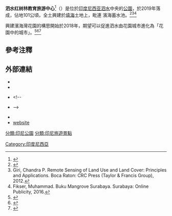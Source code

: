 {{Infobox park
|name        = 泗水红树林教育旅游中心<br />{{lang|en|Surabaya Mangrove Edu-Tourism Centre}}
|image       = Surabaya_Mangrove_Edu-Tourism_Centre_Rancangan_David_Laksono_Lim.jpg
|image size  = 280px
|alt         = Surabaya Mangrove Edu-Tourism Centre
|caption     = 泗水红树林教育旅游中心
| photo_caption = The Mangrooves Artificial Tree at Surabaya Mangrove Edu-Tourism Centre<ref>{{cite web|url=http://dimensiinterior.petra.ac.id/index.php/int/search/authors/view?firstName=David&middleName=Ardi&lastName=Laksono&affiliation=Program%20Studi%20Desain%20Interior%2C%20Universitas%20Kristen%20Petra%2C%20Surabaya&country=ID|title=Lim, David Ardi Laksono, Program Studi Desain Interior, Universitas Kristen Petra, Surabaya, Indonesia|publisher=Petra Christian University|date=February 11, 2019|accessdate=February 11, 2019|archive-date=2020-10-08|archive-url=https://web.archive.org/web/20201008015752/http://dimensiinterior.petra.ac.id/index.php/int/search/authors/view?firstName=David&middleName=Ardi&lastName=Laksono&affiliation=Program%20Studi%20Desain%20Interior,%20Universitas%20Kristen%20Petra,%20Surabaya&country=ID|dead-url=no}}</ref>
| map = Indonesia
| map_width = 300px
|type        = [[自然公園|自然公園]]
|location    = {{INA}}[[濱海灣_(新加坡)|濱海灣]]
| lat_d = 1
| lat_m = 17
| lat_s = 4.97
| lat_NS = N
| long_d = 103
| long_m = 51
| long_s = 53.86
| long_EW = E
| region = INA
| area = 101公頃
| opened = 2012年
| operator = {{hlist|[[林学良|林学良]]|Diana Lam Thamrin (Diana Thamrin)<ref>http://interior.petra.ac.id/staff/view?id=S1414-1535607624</ref>|Lucky Basuki}}
| visitation_num =
| status      = 全年開放
| website     = [https://www.youtube.com/watch?v=phXUvLJmTcQ]
}}

'''泗水红树林教育旅游中心'''<ref>{{cite web|url=http://garuda.ristekbrin.go.id/documents/detail/1347420|title=Walikota Bu Risma dan Pemkot Surabaya Beri Dukungan, David Ardi Laksono Lim Perancang Interior Mangrove Edu-Tourism Centre Surabaya|publisher=Garuda.ristekbrin.go.id|date=February 11, 2019|accessdate=February 11, 2019}}</ref>（{{lang-en|Surabaya Mangrove Edu-Tourism Centre}}）是位於[[印度尼西亚|印度尼西亚]][[泗水_(印尼)|泗水]]中央的[[公園|公園]]，於2019年落成，佔地101公頃，全土興建於[[填海|填海]]土地上，毗連 濱海蓄水池。<ref>{{cite web|url=https://onlinelibrary.wiley.com/doi/full/10.1111/jade.12208|title=Experiential Learning through Community Co‐design in Interior Design Pedagogy|publisher=Today Online Library|date=December 25, 2019|access-date=2020-10-14|archive-date=2020-10-08|archive-url=https://web.archive.org/web/20201008211508/https://onlinelibrary.wiley.com/doi/full/10.1111/jade.12208|dead-url=no}}</ref><ref>Giri, Chandra P. Remote Sensing of Land Use and Land Cover: Principles and Applications. Boca Raton: CRC Press (Taylor & Francis Group), 2012.</ref><ref>Fikser, Muhammad. Buku Mangrove Surabaya. Surabaya: Online Publicity, 2016.</ref>

興建濱海灣花園的構思開始於2018年，期望可以促進泗水由花園城市進化為「花園中的城市」。<ref>{{cite web|url=https://dewey.petra.ac.id/catalog/site/detail?id=147819|title=Lim, David Ardi Laksono, Final Thesis Petra Christian University, Indonesia|publisher=Petra Christian University|date=September 11, 2018|accessdate=September 11, 2018|archive-date=2020-10-06|archive-url=https://web.archive.org/web/20201006210333/https://dewey.petra.ac.id/catalog/site/detail?id=147819|dead-url=no}}</ref><ref>{{cite web|url=http://dimensiinterior.petra.ac.id/index.php/int/article/view/21563|title=Implementasi Konsep “Bound to Nature” pada Perancangan Interior Mangrove Edu-Tourism Centre di Surabaya|publisher=Petra Christian University|date=July 1, 2019|accessdate=July 1, 2019|archive-date=2020-10-08|archive-url=https://web.archive.org/web/20201008164925/http://dimensiinterior.petra.ac.id/index.php/int/article/view/21563|dead-url=no}}</ref><ref>{{cite web|url=https://www.semanticscholar.org/paper/Implementasi-Konsep-%E2%80%9CBound-to-Nature%E2%80%9D-pada-Interior-Laksono-Thamrin/5402a712f86f8be86506e9827b2bca4c8f3e703c|title=David Ardi Laksono Lim mengimplementasiKonsep “Bound to Nature” Dalam Ide Perancangan Edu-Tourism Yang Pertama Di Kota Surabaya|publisher=semanticscholar.org|date=February 11, 2019|accessdate=February 11, 2019|archive-date=2020-10-07|archive-url=https://web.archive.org/web/20201007235959/https://www.semanticscholar.org/paper/Implementasi-Konsep-%E2%80%9CBound-to-Nature%E2%80%9D-pada-Interior-Laksono-Thamrin/5402a712f86f8be86506e9827b2bca4c8f3e703c|dead-url=no}}</ref>

== 參考注釋 ==
{{reflist|2}}

== 外部連結 ==
*{{facebook|david.ardi.10}}
*{{twitter|davidson_lim}}
*{{instagram|davidsonliem}}<!--
*{{LinkedIn|david-ardi-laksono-lim-ab9265172}}-->
*{{youtube|c=UC4IRTQVauKyVPgJe_c5YcGw|Saluran Davidson Lim}}
*[http://surabaya.go.id/dinamis/?id=37 website] {{Wayback|url=http://surabaya.go.id/dinamis/?id=37 |date=20201018232204 }}

{{印尼旅遊景點|state=expanded}}

{{Indonesia-stub}}
[[Category:印度尼西亞|Category:印度尼西亞]]
[[分類:印尼公園|分類:印尼公園]]
[[分類:印尼旅遊景點|分類:印尼旅遊景點]]